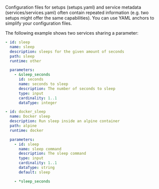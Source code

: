 
Configuration files for <ScrollLink href="#setups">setups</ScrollLink>
(<ScrollLink href="#setupsyaml">setups.yaml</ScrollLink>) and <ScrollLink href="#service-metadata">service metadata</ScrollLink> (<ScrollLink href="#servicesservicesyaml">services/services.yaml</ScrollLink>)
often contain repeated information (e.g. two setups might offer the same
capabilities). You can use YAML anchors to simplify your configuration files.

The following example shows two services sharing a parameter:

```yaml
- id: sleep
  name: sleep
  description: sleeps for the given amount of seconds
  path: sleep
  runtime: other

  parameters:
    - &sleep_seconds
      id: seconds
      name: seconds to sleep
      description: The number of seconds to sleep
      type: input
      cardinality: 1..1
      dataType: integer

- id: docker_sleep
  name: Docker sleep
  description: Run sleep inside an alpine container
  path: alpine
  runtime: docker

  parameters:
    - id: sleep
      name: sleep command
      description: The sleep command
      type: input
      cardinality: 1..1
      dataType: string
      default: sleep

    - *sleep_seconds
```
